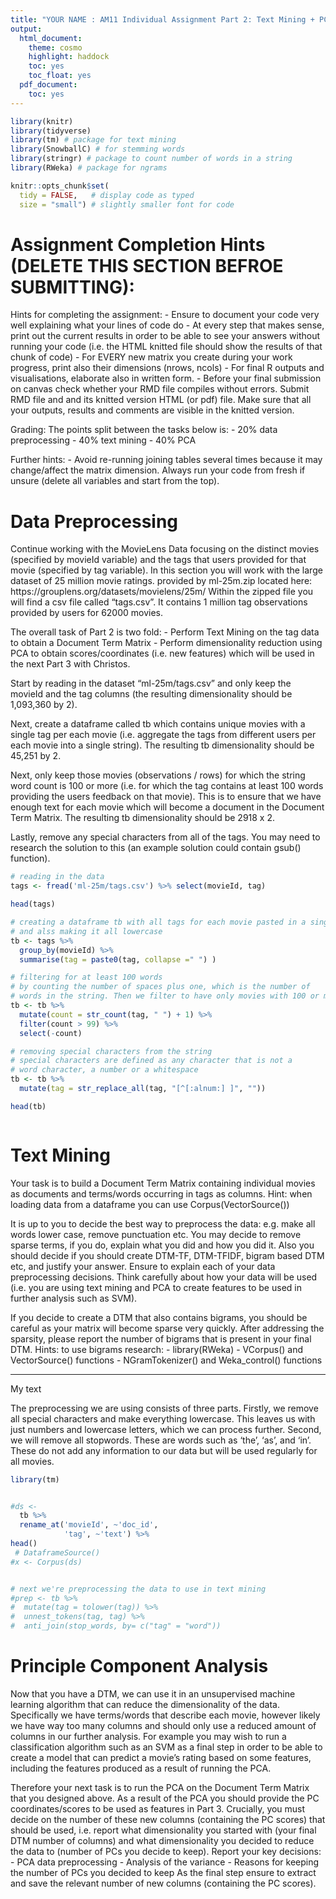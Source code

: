 ```yaml
---
title: "YOUR NAME : AM11 Individual Assignment Part 2: Text Mining + PCA"
output:
  html_document:
    theme: cosmo
    highlight: haddock
    toc: yes
    toc_float: yes
  pdf_document:
    toc: yes
---
```


```r
library(knitr)
library(tidyverse)
library(tm) # package for text mining  
library(SnowballC) # for stemming words
library(stringr) # package to count number of words in a string
library(RWeka) # package for ngrams

knitr::opts_chunk$set(
  tidy = FALSE,   # display code as typed
  size = "small") # slightly smaller font for code
```

# Assignment Completion Hints (DELETE THIS SECTION BEFROE SUBMITTING):

Hints for completing the assignment: 
- Ensure to document your code very well explaining what your lines of code do
- At every step that makes sense, print out the current results in order to be able to see your answers without running your code (i.e. the HTML knitted file should show the results of that chunk of code)
- For EVERY new matrix you create during your work progress, print also their dimensions (nrows, ncols)
- For final R outputs and visualisations, elaborate also in written form.
- Before your final submission on canvas check whether your RMD file compiles without errors. Submit RMD file and and its knitted version HTML (or pdf) file. Make sure that all your outputs, results and comments are visible in the knitted version.

Grading:
The points split between the tasks below is:
- 20% data preprocessing
- 40% text mining
- 40% PCA

Further hints:
- Avoid re-running joining tables several times because it may change/affect the matrix dimension. Always run your code from fresh if unsure (delete all variables and start from the top).

# Data Preprocessing

Continue working with the MovieLens Data focusing on the distinct movies (specified by movieId variable) and the tags that users provided for that movie (specified by tag variable).
In this section you will work with the large dataset of 25 million movie ratings. provided by ml-25m.zip located here: https://grouplens.org/datasets/movielens/25m/ 
Within the zipped file you will find a csv file called "tags.csv".
It contains 1 million tag observations provided by users for 62000 movies.  

The overall task of Part 2 is two fold:
- Perform Text Mining on the tag data to obtain a Document Term Matrix
- Perform dimensionality reduction using PCA to obtain scores/coordinates (i.e. new features) which will be used in the next Part 3 with Christos.

Start by reading in the dataset "ml-25m/tags.csv" and only keep the movieId and the tag columns (the resulting dimensionality should be 1,093,360 by 2).

Next, create a dataframe called tb which contains unique movies with a single tag per each movie (i.e. aggregate the tags from different users per each movie into a single string).
The resulting tb dimensionality should be 45,251 by 2.

Next, only keep those movies (observations / rows) for which the string word count is 100 or more (i.e. for which the tag contains at least 100 words providing the users feedback on that movie). 
This is to ensure that we have enough text for each movie which will become a document in the Document Term Matrix.
The resulting tb dimensionality should be 2918 x 2.

Lastly, remove any special characters from all of the tags.
You may need to research the solution to this (an example solution could contain gsub() function). 

```r

# reading in the data
tags <- fread('ml-25m/tags.csv') %>% select(movieId, tag)

head(tags)

# creating a dataframe tb with all tags for each movie pasted in a single string
# and alss making it all lowercase
tb <- tags %>%
  group_by(movieId) %>%
  summarise(tag = paste0(tag, collapse =" ") )

# filtering for at least 100 words
# by counting the number of spaces plus one, which is the number of 
# words in the string. Then we filter to have only movies with 100 or more words
tb <- tb %>%
  mutate(count = str_count(tag, " ") + 1) %>%
  filter(count > 99) %>%
  select(-count)

# removing special characters from the string
# special characters are defined as any character that is not a
# word character, a number or a whitespace
tb <- tb %>%
  mutate(tag = str_replace_all(tag, "[^[:alnum:] ]", ""))

head(tb)



```

# Text Mining 

Your task is to build a Document Term Matrix containing individual movies as documents and terms/words occurring in tags as columns. 
Hint: when loading data from a dataframe you can use Corpus(VectorSource())

It is up to you to decide the best way to preprocess the data: e.g. make all words lower case, remove punctuation etc.
You may decide to remove sparse terms, if you do, explain what you did and how you did it. 
Also you should decide if you should create DTM-TF, DTM-TFIDF, bigram based DTM etc, and justify your answer.
Ensure to explain each of your data preprocessing decisions.
Think carefully about how your data will be used (i.e. you are using text mining and PCA to create features to be used in further analysis such as SVM).

If you decide to create a DTM that also contains bigrams, you should be careful as your matrix will become sparse very quickly. 
After addressing the sparsity, please report the number of bigrams that is present in your final DTM.
Hints: to use bigrams research:
- library(RWeka) 
- VCorpus() and VectorSource() functions
- NGramTokenizer() and Weka_control() functions


---------------
My text

The preprocessing we are using consists of three parts. Firstly, we remove all special characters and make everything lowercase. This leaves us with just numbers and lowercase letters, which we can process further. Second, we will remove all stopwords. These are words such as 'the', 'as', and 'in'. These do not add any information to our data but will be used regularly for all movies. 


```r
library(tm)


#ds <-
  tb %>%
  rename_at('movieId', ~'doc_id',
            'tag', ~'text') %>%
head()
 # DataframeSource()
#x <- Corpus(ds)


# next we're preprocessing the data to use in text mining
#prep <- tb %>%
#  mutate(tag = tolower(tag)) %>%
#  unnest_tokens(tag, tag) %>%
#  anti_join(stop_words, by= c("tag" = "word"))


```

# Principle Component Analysis

Now that you have a DTM, we can use it in an unsupervised machine learning algorithm that can reduce the dimensionality of the data. 
Specifically we have terms/words that describe each movie, however likely we have way too many columns and should only use a reduced amount of columns in our further analysis.
For example you may wish to run a classification algorithm such as an SVM as a final step in order to be able to create a model that can predict a movie's rating based on some features, including the features produced as a result of running the PCA. 

Therefore your next task is to run the PCA on the Document Term Matrix that you designed above.
As a result of the PCA you should provide the PC coordinates/scores to be used as features in Part 3.
Crucially, you must decide on the number of these new columns (containing the PC scores) that should be used, i.e. report what dimensionality you started with (your final DTM number of columns) and what dimensionality you decided to reduce the data to (number of PCs you decide to keep).
Report your key decisions:
- PCA data preprocessing 
- Analysis of the variance
- Reasons for keeping the number of PCs you decided to keep
As the final step ensure to extract and save the relevant number of new columns (containing the PC scores).

```r

```

